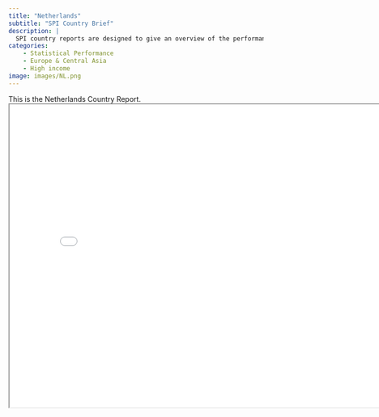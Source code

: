```yaml
---
title: "Netherlands"
subtitle: "SPI Country Brief"
description: |
  SPI country reports are designed to give an overview of the performance of Netherlands.
categories:
    - Statistical Performance
    - Europe & Central Asia
    - High income
image: images/NL.png
---
```


This is the Netherlands Country Report.
<iframe src="charts/Netherlands_chart.html" width="800" height="600"></iframe>

